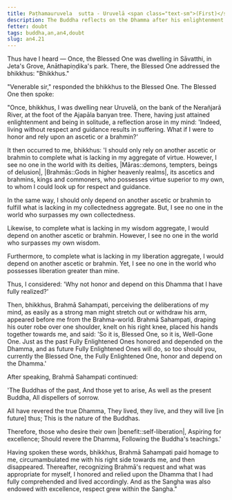 ```yaml
---
title: Paṭhamauruvela  sutta - Uruvelā <span class="text-sm">(First)</span>
description: The Buddha reflects on the Dhamma after his enlightenment and is encouraged by Brahmā Sahampati to rely on the Dhamma.
fetter: doubt
tags: buddha,an,an4,doubt
slug: an4.21
---
```


Thus have I heard — Once, the Blessed One was dwelling in Sāvatthi, in Jeta's Grove, Anāthapiṇḍika's park. There, the Blessed One addressed the bhikkhus: "Bhikkhus."

"Venerable sir," responded the bhikkhus to the Blessed One. The Blessed One then spoke:

"Once, bhikkhus, I was dwelling near Uruvelā, on the bank of the Nerañjarā River, at the foot of the Ajapāla banyan tree. There, having just attained enlightenment and being in solitude, a reflection arose in my mind: 'Indeed, living without respect and guidance results in suffering. What if I were to honor and rely upon an ascetic or a brahmin?'

It then occurred to me, bhikkhus: 'I should only rely on another ascetic or brahmin to complete what is lacking in my aggregate of virtue. However, I see no one in the world with its deities, |Māras::demons, tempters, beings of delusion|, |Brahmās::Gods in higher heavenly realms|, its ascetics and brahmins, kings and commoners, who possesses virtue superior to my own, to whom I could look up for respect and guidance.

In the same way, I should only depend on another ascetic or brahmin to fulfill what is lacking in my collectedness aggregate. But, I see no one in the world who surpasses my own collectedness.

Likewise, to complete what is lacking in my wisdom aggregate, I would depend on another ascetic or brahmin. However, I see no one in the world who surpasses my own wisdom.

Furthermore, to complete what is lacking in my liberation aggregate, I would depend on another ascetic or brahmin. Yet, I see no one in the world who possesses liberation greater than mine.

Thus, I considered: 'Why not honor and depend on this Dhamma that I have fully realized?'

Then, bhikkhus, Brahmā Sahampati, perceiving the deliberations of my mind, as easily as a strong man might stretch out or withdraw his arm, appeared before me from the Brahma-world. Brahmā Sahampati, draping his outer robe over one shoulder, knelt on his right knee, placed his hands together towards me, and said: 'So it is, Blessed One, so it is, Well-Gone One. Just as the past Fully Enlightened Ones honored and depended on the Dhamma, and as future Fully Enlightened Ones will do, so too should you, currently the Blessed One, the Fully Enlightened One, honor and depend on the Dhamma.'

After speaking, Brahmā Sahampati continued:

'The Buddhas of the past,
And those yet to arise,
As well as the present Buddha,
All dispellers of sorrow.

All have revered the true Dhamma,
They lived, they live,
and they will live [in future] thus;
This is the nature of the Buddhas.

Therefore, those who desire their own |benefit::self-liberation|,
Aspiring for excellence;
Should revere the Dhamma,
Following the Buddha's teachings.'

Having spoken these words, bhikkhus, Brahmā Sahampati paid homage to me, circumambulated me with his right side towards me, and then disappeared. Thereafter, recognizing Brahmā's request and what was appropriate for myself, I honored and relied upon the Dhamma that I had fully comprehended and lived accordingly. And as the Sangha was also endowed with excellence, respect grew within the Sangha."
